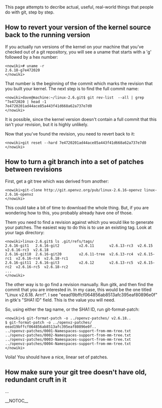 This page attempts to decribe actual, useful, real-world things that people do with git, step by step.

== How to revert your version of the kernel source back to the running version ==

If you actually run versions of the kernel on your machine that you've checked
out of a git repository, you will see a uname that starts with a 'g' followed by
a hex number:

<pre><nowiki># uname -r
2.6.18-g7e472020
</nowiki></pre>

That number is the beginning of the commit which marks the revision that you
built your kernel.  The next step is to find the full commit name:

<pre><nowiki>dave@machine:~/linux-2.6.git$ git rev-list  --all | grep ^7e472020 | head -1
7e4720201ad44ace85a443f41d668a62a737e7d0
</nowiki></pre>

It is possible, since the kernel version doesn't contain a full commit that
this isn't your revision, but it is highly unlikely.

Now that you've found the revision, you need to revert back to it:

<pre><nowiki>git reset --hard 7e4720201ad44ace85a443f41d668a62a737e7d0
</nowiki></pre>

== How to turn a git branch into a set of patches between revisions ==

First, get a git tree which was derived from another:

<pre><nowiki>git-clone http://git.openvz.org/pub/linux-2.6.16-openvz linux-2.6.16-openvz
</nowiki></pre>

This could take a bit of time to download the whole thing.  But, if you are
wondering how to this, you probably already have one of those.

Them you need to find a revision against which you would like to generate your
patches.  The easiest way to do this is to use an existing tag.  Look at your tags
directory:

<pre><nowiki>linux-2.6.git$ ls .git/refs/tags/
2.6.16-git1   2.6.16-git2         v2.6.11       v2.6.13-rc3  v2.6.15      v2.6.16-rc3  v2.6.18
2.6.16-git10  2.6.16-git20        v2.6.11-tree  v2.6.13-rc4  v2.6.15-rc1  v2.6.16-rc4  v2.6.18-rc1
2.6.16-git11  2.6.16-git3         v2.6.12       v2.6.13-rc5  v2.6.15-rc2  v2.6.16-rc5  v2.6.18-rc2
...
</nowiki></pre>

The other way is to go find a revision manually.  Run gitk, and then find the commit that
you are interested in.  In my case, this would be the one titled "Linux v2.6.18. Arrr!".
I see "eead19bffcf064856ab8513afc395eaf80896e0f" in gitk's "SHA1 ID" field.  This is the
value you will need.

So, using either the tag name, or the SHA1 ID, run git-format-patch:

<pre><nowiki>$ git-format-patch -o ../openvz-patches/ v2.6.18..
$ git-format-patch -o ../openvz-patches/ eead19bffcf064856ab8513afc395eaf80896e0f..
../openvz-patches/0001-Namespaces-support-from-mm-tree.txt
../openvz-patches/0002-Namespaces-support-from-mm-tree.txt
../openvz-patches/0003-Namespaces-support-from-mm-tree.txt
../openvz-patches/0004-Namespaces-support-from-mm-tree.txt
</nowiki></pre>

Voila!  You should have a nice, linear set of patches.

== How make sure your git tree doesn't have old, redundant cruft in it ==

...

__NOTOC__